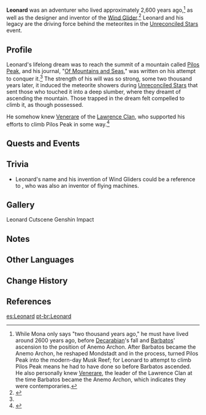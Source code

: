 {{Character Infobox
|image            = Leonard.png
|type             = Mentioned
|deceased         = Past
|region           = Mondstadt
|voiceEN          = [http://www.davidlodge.com/ David Lodge]<ref>Twitter: [[:File:David Lodge Leonard Confirmation.png|EN VA Self Announcement]] (Through Private Message)</ref>
}}
'''Leonard''' was an adventurer who lived approximately 2,600 years ago,<ref group="Note">While Mona only says "two thousand years ago," he must have lived around 2600 years ago, before [[Decarabian]]'s fall and [[Barbatos]]' ascension to the position of Anemo Archon. After Barbatos became the Anemo Archon, he reshaped Mondstadt and in the process, turned Pilos Peak into the modern-day Musk Reef; for Leonard to attempt to climb Pilos Peak means he had to have done so before Barbatos ascended. He also personally knew [[Venerare]], the leader of the Lawrence Clan at the time Barbatos became the Anemo Archon, which indicates they were contemporaries.</ref> as well as the designer and inventor of the [[Wind Glider]].<ref name="US4">{{Ref/Quest|Where Ancient Stars Align}}</ref> Leonard and his legacy are the driving force behind the meteorites in the [[Unreconciled Stars]] event.

==Profile==
Leonard's lifelong dream was to reach the summit of a mountain called [[Musk Reef|Pilos Peak]], and his journal, "[[Of Mountains and Seas]]," was written on his attempt to conquer it.<ref name="US4" /> The strength of his will was so strong, some two thousand years later, it induced the meteorite showers during [[Unreconciled Stars]] that sent those who touched it into a deep slumber, where they dreamt of ascending the mountain. Those trapped in the dream felt compelled to climb it, as though possessed.

He somehow knew [[Venerare]] of the [[Lawrence Clan]], who supported his efforts to climb Pilos Peak in some way.<ref>{{Ref/Book|"Of Mountains and Seas"|q=Thanks to help from Venerare and... I was finally able to get across... and make it to this mountain peak...}}</ref>

==Quests and Events==
{{Quests and Events}}

==Trivia==
* Leonard's name and his invention of Wind Gliders could be a reference to {{w|Leonardo da Vinci}}, who was also an inventor of flying machines.

==Gallery==
<gallery>
Leonard Cutscene Genshin Impact
</gallery>

==Notes==
{{Reflist|note=1}}

==Other Languages==
{{Other Languages|default_hidden = 1
|en      = Leonard
|zhs     = 莱纳德
|zhs_rm  = Láinàdé
|zht     = 萊納德
|zht_rm  = Láinàdé
|ja      = レナード
|ja_rm   = Renaado
|ko      = 레너드
|ko_rm   = Reneodeu
|es      = Leonard
|fr      = Léonard
|ru      = Леонард
|th      = Leonard
|vi      = Leonard
|de      = Leonard
|id      = Leonard
|pt      = Leonard
|tr      = 
|it      = 
}}

==Change History==
{{Change History|introduced=1.1}}

==References==
{{Reflist}}

[[es:Leonard]]
[[pt-br:Leonard]]
